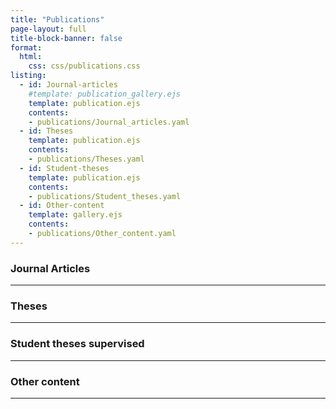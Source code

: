 ```yaml
---
title: "Publications"
page-layout: full
title-block-banner: false
format: 
  html: 
    css: css/publications.css
listing:
  - id: Journal-articles
    #template: publication_gallery.ejs
    template: publication.ejs
    contents:
    - publications/Journal_articles.yaml
  - id: Theses
    template: publication.ejs
    contents:
    - publications/Theses.yaml
  - id: Student-theses
    template: publication.ejs
    contents:
    - publications/Student_theses.yaml
  - id: Other-content
    template: gallery.ejs
    contents: 
    - publications/Other_content.yaml
---
```


### Journal Articles

------------------------------------------------------------------------

:::{#Journal-articles}
:::



### Theses

------------------------------------------------------------------------

:::{#Theses}
:::

### Student theses supervised

------------------------------------------------------------------------

:::{#Student-theses}
:::

### Other content

------------------------------------------------------------------------

:::{#Other-content}
:::







